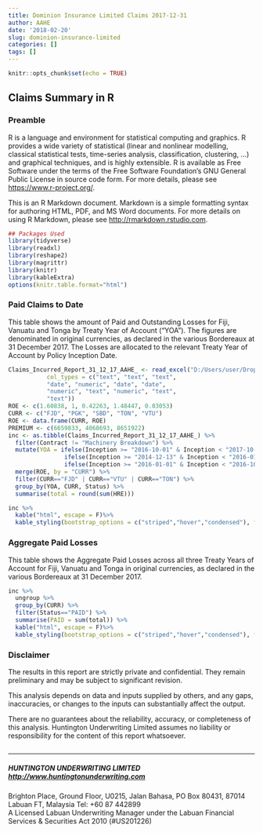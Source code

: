 ```yaml
---
title: Dominion Insurance Limited Claims 2017-12-31
author: AAHE
date: '2018-02-20'
slug: dominion-insurance-limited
categories: []
tags: []
---
```

```r
knitr::opts_chunk$set(echo = TRUE)
```
## Claims Summary in R
### Preamble
R is a language and environment for statistical computing and graphics. R provides a wide variety of statistical (linear and nonlinear modelling, classical statistical tests, time-series analysis, classification, clustering, …) and graphical techniques, and is highly extensible. R is available as Free Software under the terms of the Free Software Foundation’s GNU General Public License in source code form. For more details, please see <https://www.r-project.org/>.

This is an R Markdown document. Markdown is a simple formatting syntax for authoring HTML, PDF, and MS Word documents. For more details on using R Markdown, please see <http://rmarkdown.rstudio.com>.


```r
## Packages Used
library(tidyverse)
library(readxl)
library(reshape2)
library(magrittr)
library(knitr)
library(kableExtra)
options(knitr.table.format="html")
```

### Paid Claims to Date
This table shows the amount of Paid and Outstanding Losses for Fiji, Vanuatu and Tonga by Treaty Year of Account ("YOA").  The figures are denominated in original currencies, as declared in the various Bordereaux at 31 December 2017.  The Losses are allocated to the relevant Treaty Year of Account by Policy Inception  Date.

```r
Claims_Incurred_Report_31_12_17_AAHE_ <- read_excel("D:/Users/user/Dropbox/AIH Underwriting/Hannover Re/Capital General/Accounts/Reports @ 311217/Claims_Incurred_Report_@_31.12.17_(AAHE).xlsx", 
           col_types = c("text", "text", "text", 
           "date", "numeric", "date", "date", 
           "numeric", "text", "numeric", "text", 
           "text"))
ROE <- c(1.60838, 1, 0.42263, 1.48447, 0.03053)
CURR <- c("FJD", "PGK", "SBD", "TON", "VTU")
ROE <- data.frame(CURR, ROE)
PREMIUM <- c(6659833, 4068693, 8651922)
inc <- as.tibble(Claims_Incurred_Report_31_12_17_AAHE_) %>% 
  filter(Contract != "Machinery Breakdown") %>%
  mutate(YOA = ifelse(Inception >= "2016-10-01" & Inception < "2017-10-01", "2017", 
                ifelse(Inception >= "2014-12-13" & Inception < "2016-01-01", "2015",
                ifelse(Inception >= "2016-01-01" & Inception < "2016-10-01", "2016",                  "NA")))) %>%
  merge(ROE, by = "CURR") %>%
  filter(CURR=="FJD" | CURR=="VTU" | CURR=="TON") %>%
  group_by(YOA, CURR, Status) %>%
  summarise(total = round(sum(HRE))) 

inc %>%
  kable("html", escape = F)%>%
  kable_styling(bootstrap_options = c("striped","hover","condensed"), font_size = 14, full_width = F, position = "left") 

```

### Aggregate Paid Losses
This table shows the Aggregate Paid Losses across all three Treaty Years of Account for Fiji, Vanuatu and Tonga in original currencies, as declared in the various Bordereaux at 31 December 2017.

```r
inc %>%
  ungroup %>%
  group_by(CURR) %>%
  filter(Status=="PAID") %>%
  summarise(PAID = sum(total)) %>%
  kable("html", escape = F)%>%
  kable_styling(bootstrap_options = c("striped","hover","condensed"), font_size = 14, full_width = F, position = "left")

```

### Disclaimer
The results in this report are strictly private and confidential. They remain preliminary and may be subject to significant revision.

This analysis depends on data and inputs supplied by others, and any gaps, inaccuracies, or changes to the inputs can substantially affect the output. 

There are no guarantees about the reliability, accuracy, or completeness of this analysis. Huntington Underwriting Limited assumes no liability or responsibility for the content of this report whatsoever.

```r

```
_________________________________________________________________________________________
##### **HUNTINGTON UNDERWRITING LIMITED**				       <http://www.huntingtonunderwriting.com>  
Brighton Place, Ground Floor, U0215, Jalan Bahasa, PO Box 80431, 87014 Labuan FT, Malaysia   Tel: +60 87 442899  
A Licensed Labuan Underwriting Manager under the Labuan Financial Services & Securities Act 2010 (#US201226)


 

